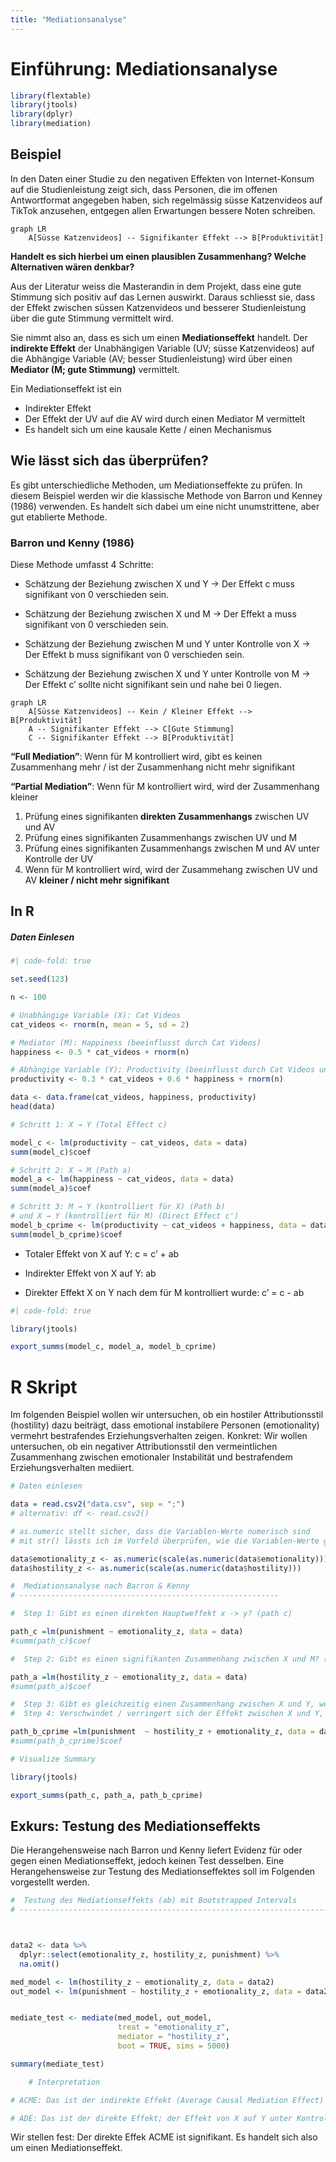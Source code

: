 ```yaml
---
title: "Mediationsanalyse"
---
```


# Einführung: Mediationsanalyse

```r
library(flextable)
library(jtools)
library(dplyr)
library(mediation)
```

## Beispiel

In den Daten einer Studie zu den negativen Effekten von Internet-Konsum auf die Studienleistung zeigt sich, dass Personen, die im offenen Antwortformat angegeben haben, sich regelmässig süsse Katzenvideos auf TikTok anzusehen, entgegen allen Erwartungen bessere Noten schreiben.

```mermaid
graph LR
    A[Süsse Katzenvideos] -- Signifikanter Effekt --> B[Produktivität]
```

**Handelt es sich hierbei um einen plausiblen Zusammenhang? Welche Alternativen wären denkbar?**

Aus der Literatur weiss die Masterandin in dem Projekt, dass eine gute Stimmung sich positiv auf das Lernen auswirkt. Daraus schliesst sie, dass der Effekt zwischen süssen Katzenvideos und besserer Studienleistung über die gute Stimmung vermittelt wird.

Sie nimmt also an, dass es sich um einen **Mediationseffekt** handelt. Der **indirekte Effekt** der Unabhängigen Variable (UV; süsse Katzenvideos) auf die Abhängige Variable (AV; besser Studienleistung) wird über einen **Mediator (M; gute Stimmung)** vermittelt.

::: {.callout-warning title="Definition Mediationseffekt"}
Ein Mediationseffekt ist ein

-   Indirekter Effekt
-   Der Effekt der UV auf die AV wird durch einen Mediator M vermittelt
-   Es handelt sich um eine kausale Kette / einen Mechanismus
:::

## Wie lässt sich das überprüfen?

Es gibt unterschiedliche Methoden, um Mediationseffekte zu prüfen. In diesem Beispiel werden wir die klassische Methode von Barron und Kenney (1986) verwenden. Es handelt sich dabei um eine nicht unumstrittene, aber gut etablierte Methode.

### Barron und Kenny (1986)

Diese Methode umfasst 4 Schritte:

-   Schätzung der Beziehung zwischen X und Y → Der Effekt c muss signifikant von 0 verschieden sein.

-   Schätzung der Beziehung zwischen X und M → Der Effekt a muss signifikant von 0 verschieden sein.

-   Schätzung der Beziehung zwischen M und Y unter Kontrolle von X → Der Effekt b muss signifikant von 0 verschieden sein.

-   Schätzung der Beziehung zwischen X und Y unter Kontrolle von M → Der Effekt c′ sollte nicht signifikant sein und nahe bei 0 liegen.

```mermaid
graph LR
    A[Süsse Katzenvideos] -- Kein / Kleiner Effekt --> B[Produktivität]
    A -- Signifikanter Effekt --> C[Gute Stimmung]
    C -- Signifikanter Effekt --> B[Produktivität]
```

**"Full Mediation"**: Wenn für M kontrolliert wird, gibt es keinen Zusammenhang mehr / ist der Zusammenhang nicht mehr signifikant

**"Partial Mediation"**: Wenn für M kontrolliert wird, wird der Zusammenhang kleiner

::: {.callout-warning title="Methode von Barron und Kenny (1986)"}
1.  Prüfung eines signifikanten **direkten Zusammenhangs** zwischen UV und AV
2.  Prüfung eines signifikanten Zusammenhangs zwischen UV und M
3.  Prüfung eines signifikanten Zusammenhangs zwischen M und AV unter Kontrolle der UV
4.  Wenn für M kontrolliert wird, wird der Zusammehang zwischen UV und AV **kleiner / nicht mehr signifikant**
:::

## In R

##### Daten Einlesen

```r
#| code-fold: true

set.seed(123)

n <- 100

# Unabhängige Variable (X): Cat Videos
cat_videos <- rnorm(n, mean = 5, sd = 2)

# Mediator (M): Happiness (beeinflusst durch Cat Videos)
happiness <- 0.5 * cat_videos + rnorm(n)

# Abhängige Variable (Y): Productivity (beeinflusst durch Cat Videos und Happiness)
productivity <- 0.3 * cat_videos + 0.6 * happiness + rnorm(n)

data <- data.frame(cat_videos, happiness, productivity)
head(data)

```

::: {.callout-note collapse="true" title="1.Schätzung der Beziehung zwischen X und Y→ Der Effekt c muss signifikant von 0 verschieden sein."}
```r
# Schritt 1: X → Y (Total Effect c)

model_c <- lm(productivity ~ cat_videos, data = data)
summ(model_c)$coef
```
:::

::: {.callout-note collapse="true" title="2.Schätzung der Beziehung zwischen X und M→ Der Effekt a muss signifikant von 0 verschieden sein."}
```r
# Schritt 2: X → M (Path a)
model_a <- lm(happiness ~ cat_videos, data = data)
summ(model_a)$coef
```
:::

::: {.callout-note collapse="true" title="3.&4.Schätzung der Beziehung zwischen M und Y unter Kontrolle von X→ Der Effekt b muss signifikant von 0 verschieden sein / Der Effekt c' wird kleiner / nicht mehr signifikant."}
```r
# Schritt 3: M → Y (kontrolliert für X) (Path b)
# und X → Y (kontrolliert für M) (Direct Effect c')
model_b_cprime <- lm(productivity ~ cat_videos + happiness, data = data)
summ(model_b_cprime)$coef
```
:::

-   Totaler Effekt von X auf Y: c = c’ + ab

-   Indirekter Effekt von X auf Y: ab

-   Direkter Effekt X on Y nach dem für M kontrolliert wurde: c’ = c - ab

```r
#| code-fold: true

library(jtools)

export_summs(model_c, model_a, model_b_cprime)
```

# R Skript

Im folgenden Beispiel wollen wir untersuchen, ob ein hostiler Attributionsstil (hostility) dazu beiträgt, dass emotional instabilere Personen (emotionality) vermehrt bestrafendes Erziehungsverhalten zeigen. Konkret: Wir wollen untersuchen, ob ein negativer Attributionsstil den vermeintlichen Zusammenhang zwischen emotionaler Instabilität und bestrafendem Erziehungsverhalten mediiert.

```r

# Daten einlesen

data = read.csv2("data.csv", sep = ";")
# alternativ: df <- read.csv2() 

# as.numeric stellt sicher, dass die Variablen-Werte numerisch sind
# mit str() lässts ich im Vorfeld überprüfen, wie die Variablen-Werte gespeichert sind

data$emotionality_z <- as.numeric(scale(as.numeric(data$emotionality)))
data$hostility_z <- as.numeric(scale(as.numeric(data$hostility)))


```

```r

#  Mediationsanalyse nach Barron & Kenny
# ----------------------------------------------------------

#  Step 1: Gibt es einen direkten Hauptweffekt x -> y? (path c)

path_c =lm(punishment ~ emotionality_z, data = data)
#summ(path_c)$coef

#  Step 2: Gibt es einen signifikanten Zusammenhang zwischen X und M? (path a)

path_a =lm(hostility_z ~ emotionality_z, data = data)
#summ(path_a)$coef

#  Step 3: Gibt es gleichzeitig einen Zusammenhang zwischen X und Y, wenn man für X kontrolliert? (path b)
#  Step 4: Verschwindet / verringert sich der Effekt zwischen X und Y, wenn man für M kontrolliert? (path c')

path_b_cprime =lm(punishment  ~ hostility_z + emotionality_z, data = data)
#summ(path_b_cprime)$coef

# Visualize Summary

library(jtools)

export_summs(path_c, path_a, path_b_cprime)

```

## Exkurs: Testung des Mediationseffekts

Die Herangehensweise nach Barron und Kenny liefert Evidenz für oder gegen einen Mediationseffekt, jedoch keinen Test desselben. Eine Herangehensweise zur Testung des Mediationseffektes soll im Folgenden vorgestellt werden.

```r

#  Testung des Mediationseffekts (ab) mit Bootstrapped Intervals
# -------------------------------------------------------------------------------------



data2 <- data %>%
  dplyr::select(emotionality_z, hostility_z, punishment) %>%
  na.omit()

med_model <- lm(hostility_z ~ emotionality_z, data = data2)
out_model <- lm(punishment ~ hostility_z + emotionality_z, data = data2)


mediate_test <- mediate(med_model, out_model,
                        treat = "emotionality_z",
                        mediator = "hostility_z",
                        boot = TRUE, sims = 5000)

summary(mediate_test)

    # Interpretation

# ACME: Das ist der indirekte Effekt (Average Causal Mediation Effect) — der Teil von X’s Effect auf Y, der durch den Mediator M vermittelt wird

# ADE: Das ist der direkte Effekt; der Effekt von X auf Y unter Kontrolle des Einflusses von M

```
Wir stellen fest: Der direkte Effek ACME ist signifikant. Es handelt sich also um einen Mediationseffekt. 